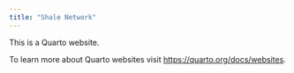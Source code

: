 ```yaml
---
title: "Shale Network"
---
```


This is a Quarto website.

To learn more about Quarto websites visit <https://quarto.org/docs/websites>.

